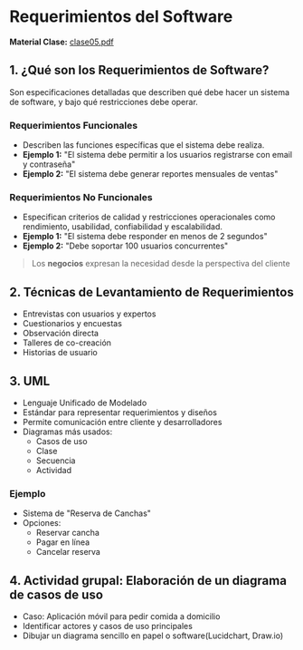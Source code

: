 # Requerimientos del Software

**Material Clase:** [clase05.pdf](/inacap/ti3v43/docs/clase05.pdf)


## 1. ¿Qué son los Requerimientos de Software?
Son especificaciones detalladas que describen qué debe hacer un sistema de software, y bajo qué restricciones debe operar.

### Requerimientos Funcionales
- Describen las funciones específicas que el sistema debe realiza.
- **Ejemplo 1:** "El sistema debe permitir a los usuarios registrarse con email y contraseña"
- **Ejemplo 2:** "El sistema debe generar reportes mensuales de ventas"

### Requerimientos No Funcionales
- Especifican criterios de calidad y restricciones operacionales como rendimiento, usabilidad, confiabilidad y escalabilidad.
- **Ejemplo 1:** "El sistema debe responder en menos de 2 segundos"
- **Ejemplo 2:** "Debe soportar 100 usuarios concurrentes"

>Los **negocios** expresan la necesidad desde la perspectiva del cliente

## 2. Técnicas de Levantamiento de Requerimientos

- Entrevistas con usuarios y expertos
- Cuestionarios y encuestas
- Observación directa
- Talleres de co-creación
- Historias de usuario

## 3. UML
- Lenguaje Unificado de Modelado
- Estándar para representar requerimientos y diseños
- Permite comunicación entre cliente y desarrolladores
- Diagramas más usados:
    - Casos de uso
    - Clase
    - Secuencia
    - Actividad

### Ejemplo

- Sistema de "Reserva de Canchas"
- Opciones:
    - Reservar cancha
    - Pagar en línea
    - Cancelar reserva

<SmartFigure
	id="caso-uso-reserva-canchas"
	src="/inacap/ti3v43/images/fig10.png"
	alt="Caso de Uso para Reserva de Canchas"
	caption="Caso de Uso para Reserva de Canchas"
	size="large"
/>

## 4. Actividad grupal: Elaboración de un diagrama de casos de uso

- Caso: Aplicación móvil para pedir comida a domicilio
- Identificar actores y casos de uso principales
- Dibujar un diagrama sencillo en papel o software(Lucidchart, Draw.io)